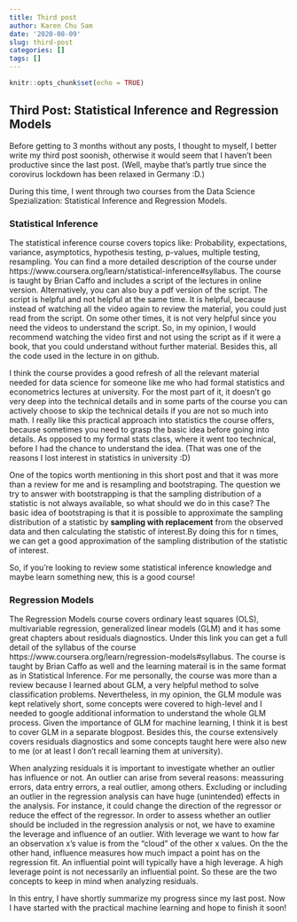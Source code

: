 ```yaml
---
title: Third post
author: Karen Chu Sam
date: '2020-08-09'
slug: third-post
categories: []
tags: []
---
```



```r
knitr::opts_chunk$set(echo = TRUE)
```

## Third Post: Statistical Inference and Regression Models
Before getting to 3 months without any posts, I thought to myself, I better write my third post soonish, otherwise it would seem that I haven't been productive since the last post. (Well, maybe that's partly true since the corovirus lockdown has been relaxed in Germany :D.)

During this time, I went through two courses from the Data Science Spezialization: Statistical Inference and Regression Models.  

### Statistical Inference

The statistical inference course covers topics like: Probability, expectations, variance, asymptotics, hypothesis testing, p-values, multiple testing, resampling. You can find a more detailed description of the course under https://www.coursera.org/learn/statistical-inference#syllabus. The course is taught by Brian Caffo and includes a script of the lectures in online version. Alternatively, you can also buy a pdf version of the script. The script is helpful and not helpful at the same time. It is helpful, because instead of watching all the video again to review the material, you could just read from the script. On some other times, it is not very helpful since you need the videos to understand the script. So, in my opinion, I would recommend watching the video first and not using the script as if it were a book, that you could understand without further material. Besides this, all the code used in the lecture in on github. 

I think the course provides a good refresh of all the relevant material needed for data science for someone like me who had formal statistics and econometrics lectures at university. For the most part of it, it doesn't go very deep into the technical details and in some parts of the course you can actively choose to skip the technical details if you are not so much into math. I really like this practical approach into statistics the course offers, because sometimes you need to grasp the basic idea before going into details. As opposed to my formal stats class, where it went too technical, before I had the chance to understand the idea. (That was one of the reasons I lost interest in statistics in university :D)

One of the topics worth mentioning in this short post and that it was more than a review for me and is resampling and bootstraping. The question we try to answer with bootstrapping is that the sampling distribution of a statistic is not always available, so what should we do in this case? The basic idea of bootstraping is that it is possible to approximate the sampling distribution of a statistic by **sampling with replacement** from the observed data and then calculating the statistic of interest.By doing this for n times, we can get a good approximation of the sampling distribution of the statistic of interest. 

So, if you're looking to review some statistical inference knowledge and maybe learn something new, this is a good course!


### Regression Models

The Regression Models course covers ordinary least squares (OLS), multivariable regression, generalized linear models (GLM) and it has some great chapters about residuals diagnostics. Under this link you can get a full detail of the syllabus of the course https://www.coursera.org/learn/regression-models#syllabus. The course is taught by Brian Caffo as well and the learning materail is in the same format as in Statistical Inference. 
For me personally, the course was more than a review because I learned about GLM, a very helpful method to solve classification problems. Nevertheless, in my opinion, the GLM module was kept relatively short, some concepts were covered to high-level and I needed to google additional information to understand the whole GLM process. Given the importance of GLM for machine learning, I think it is best to cover GLM in a separate blogpost. Besides this, the course extensively covers residuals diagnostics and some concepts taught here were also new to me (or at least I don't recall learning them at university). 

When analyzing residuals it is important to investigate whether an outlier has influence or not. An outlier can arise from several reasons: meassuring errors, data entry errors, a real outlier, among others. Excluding or including an outlier in the regression analysis can have huge (unintended) effects in the analysis. For instance, it could change the direction of the regressor or reduce the effect of the regressor. In order to assess whether an outlier should be included in the regression analysis or not, we have to examine the leverage and influence of an outlier. With leverage we want to how far an observation x's value is from the "cloud" of the other x values. On the the other hand, influence measures how much impact a point has on the regression fit. An influential point will typically have a high leverage. A high leverage point is not necessarily an influential point. So these are the two concepts to keep in mind when analyzing residuals.

In this entry, I have shortly summarize my progress since my last post. Now I have started with the practical machine learning and hope to finish it soon!

